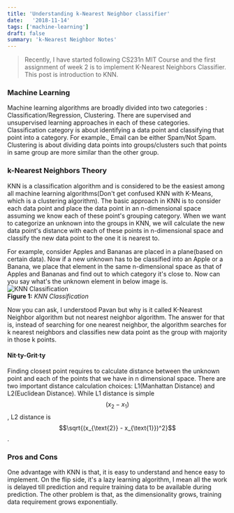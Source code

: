```yaml
---
title: 'Understanding k-Nearest Neighbor classifier'
date:   '2018-11-14'
tags: ['machine-learning']
draft: false
summary: 'k-Nearest Neighbor Notes' 
---
```


>Recently, I have started following CS231n MIT Course and the first assignment of week 2 is to implement K-Nearest Neighbors Classifier. This post is introduction to KNN.

### Machine Learning
Machine learning algorithms are broadly divided into two categories : Classification/Regression, Clustering. There are supervised and unsupervised learning approaches in each of these categories. Classification category is about identifying a data point and classifying that point into a category. For example., Email can be either Spam/Not Spam.  Clustering is about dividing data points into groups/clusters such that points in same group are more similar than the other group. 

### k-Nearest Neighbors Theory
KNN is a classification algorithm and is considered to be the easiest among all machine learning algorithms(Don't get confused KNN with K-Means, which is a clustering algorithm). The basic approach in KNN is to consider each data point and place the data point in an n-dimensional space assuming we know each of these point's grouping category. When we want to categorize an unknown into the groups in KNN, we will calculate the new data point's distance with each of these points in n-dimensional space and classify the new data point to the one it is nearest to.

For example, consider Apples and Bananas are placed in a plane(based on certain data). Now if a new unknown has to be classified into an Apple or a Banana, we place that element in the same n-dimensional space as that of Apples and Bananas 
and find out to which category it's close to. Now can you say what's the unknown element in below image is.
![KNN Classification](/static/images/notebook-images/knn/knn-classification.png)  
__Figure 1:__ _KNN Classification_

Now you can ask, I understood Pavan but why is it called K-Nearest Neighbor algorithm but not nearest neighbor algorithm. The answer for that is, instead of searching for one nearest neighbor, the algorithm searches for k nearest neighbors and classifies new data point as the group with majority in those k points.

#### Nit·ty-Grit·ty 
Finding closest point requires to calculate distance between the unknown point and each of the points that we have in n dimensional space. There are two important distance calculation choices: L1(Manhattan Distance) and L2(Euclidean Distance). While L1 distance is simple $$(x_{\text{2}} - x_{\text{1}})$$, L2 distance is $$\sqrt{(x_{\text{2}} - x_{\text{1}})^2}$$.

### Pros and Cons 
One advantage with KNN is that, it is easy to understand and hence easy to implement. On the flip side, it's a lazy learning algorithm, I mean all the work is delayed till prediction and require training data to be available during prediction. The other problem is that, as the dimensionality grows, training data requirement grows exponentially. 